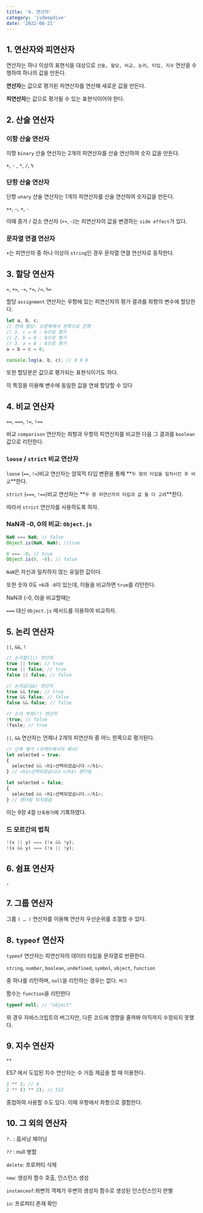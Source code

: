 ```yaml
---
title: '4. 연산자'
category: 'jsdeepdive'
date: '2022-08-21'
---
```


## 1. 연산자와 피연산자

연산자는 하나 이상의 표현식을 대상으로 `산술, 할당, 비교, 논리, 타입, 지수` 연산을 수행하여 하나의 값을 만든다.

**연산자**는 값으로 평가된 피연산자를 연산해 새로운 값을 만든다.

**피연산자**는 값으로 평가될 수 있는 표현식이어야 한다.

## 2. 산술 연산자

### 이항 산술 연산자

이항 `binary` 산술 연산자는 2개의 피연산자를 산술 연산하여 숫자 값을 만든다.

`+`, `-` , `*`, `/`, `%`

### 단항 산술 연산자

단항 `unary` 산술 연산자는 1개의 피연산자를 산술 연산하여 숫자값을 만든다.

`++`, `—`, `+`, `-`

이때 증가 / 감소 연산자 (`++`, `—`)는 피연산자의 값을 변경하는 `side effect`가 있다.

### 문자열 연결 연산자

`+`는 피연산자 중 하나 이상이 `string`인 경우 문자열 연결 연산자로 동작한다.

## 3. 할당 연산자

`=`, `+=`, `-=`, `*=`, `/=`, `%=`

할당 `assignment` 연산자는 우항에 있는 피연산자의 평가 결과를 좌항의 변수에 할당한다.

```js
let a, b, c;
// 연쇄 할당: 오른쪽에서 왼쪽으로 진행
// 1. c = 0 : 0으로 평가
// 2. b = 0 : 0으로 평가
// 3. a = 0 : 0으로 평가
a = b = c = 0;

console.log(a, b, c); // 0 0 0
```

또한 할당문은 값으로 평가되는 표현식이기도 하다.

이 특징을 이용해 변수에 동일한 값을 연쇄 할당할 수 있다

## 4. 비교 연산자

`==`, `===`, `!=`, `!==`

비교 `comparison` 연산자는 좌항과 우항의 피연산자를 비교한 다음 그 결과를 `boolean` 값으로 리턴한다.

### `loose` / `strict` 비교 연산자

`loose` (`==`, `!=`)비교 연산자는 암묵적 타입 변환을 통해 **`두 항의 타입을 일치시킨 후 비교`**한다.

`strict` (`===`, `!==`)비교 연산자는 **`두 항 피연산자의 타입과 값 둘 다 고려`**한다.

따라서 `strict` 연산자를 사용하도록 하자.

### NaN과 -0, 0의 비교: `Object.js`

```js
NaN === NaN; // false
Object.is(NaN, NaN); //true

0 === -0; // true
Object.is(0, -0); // false
```

`NaN`은 자신과 일치하지 않는 유일한 값이다.

또한 숫자 0도 `+0`과 `-0`이 있는데, 이들을 비교하면 `true`를 리턴한다.

NaN과 (-0, 0)을 비교할때는

`===` 대신 `Object.js` 메서드를 이용하여 비교하자.

## 5. 논리 연산자

`||`, `&&`, `!`

```js
// 논리합(||) 연산자
true || true; // true
true || false; // true
false || false; // false

// 논리곱(&&) 연산자
true && true; // true
true && false; // false
false && false; // false

// 논리 부정(!) 연산자
!true; // false
!fasle; // true
```

`||`, `&&` 연산자는 언제나 2개의 피연산자 중 어느 한쪽으로 평가된다.

```js
// 단축 평가 (리액트에서의 예시)
let selected = true;
{
  selected && <h1>선택되었습니다.</h1>;
} // <h1>선택되었습니다.</h1> 렌더링

let selected = false;
{
  selected && <h1>선택되었습니다.</h1>;
} // 렌더링 되지않음
```

이는 9장 4절 `단축평가`에 기록하였다.

### 드 모르간의 법칙

```js
!(x || y) === (!x && !y);
!(x && y) === (!x || !y);
```

## 6. 쉼표 연산자

`,`

## 7. 그룹 연산자

그룹 `( … )` 연산자를 이용해 연산자 우선순위를 조절할 수 있다.

## 8. `typeof` 연산자

`typeof` 연산자는 피연산자의 데이터 타입을 문자열로 반환한다.

`string`, `number`, `boolean`, `undefined`, `symbol`, `object`, `function`

중 하나를 리턴하며, `null`을 리턴하는 경우는 없다. `버그`

함수는 `function`을 리턴한다

```js
typeof null; // "object"
```

위 경우 자바스크립트의 버그지만, 다른 코드에 영향을 줄까봐 아직까지 수정되지 못했다.

## 9. 지수 연산자

`**`

ES7 에서 도입된 지수 연산자는 수 거듭 제곱을 할 때 이용한다.

```js
2 ** 2; // 4
2 ** (3 ** 2); // 512
```

중첩하여 사용할 수도 있다. 이때 우항에서 좌항으로 결합한다.

## 10. 그 외의 연산자

`?.` : 옵셔닝 체이닝

`??` : null 병합

`delete`: 프로퍼티 삭제

`new`: 생성자 함수 호출, 인스턴스 생성

`instanceof`:좌변의 객체가 우변의 생성자 함수로 생성된 인스턴스인지 판별

`in`: 프로퍼티 존재 확인
